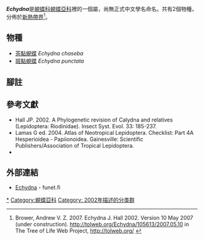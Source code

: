 {{noteTA|G1=Butterfly}}
{{Italic title}}
{{Automatic Taxobox
| taxon = Echydna
| authority = Hall, 2002
| image = Echydna punctata (2871460907).jpg
| image_caption = [[斑點蜆蝶|斑點蜆蝶]]<br />''Echydna punctata''
| type_species = [[茶點蜆蝶|茶點蜆蝶]]<br />''Calydna chaseba''
| type_species_authority = Hewitson, [1854]
| subdivision_ranks = 物種
| subdivision = 共2種，詳閱正文。
| synonyms =
}}

'''''Echydna'''''是[[蜆蝶科|蜆蝶科]][[蜆蝶亞科|蜆蝶亞科]]裡的一個屬，尚無正式中文學名命名。共有2個物種，分佈於[[新熱帶界|新熱帶界]]<ref>Brower, Andrew V. Z. 2007. Echydna J. Hall 2002. Version 10 May 2007 (under construction). http://tolweb.org/Echydna/105613/2007.05.10 {{Wayback|url=http://tolweb.org/Echydna/105613/2007.05.10 |date=20161220212330 }} in The Tree of Life Web Project, http://tolweb.org/ {{Wayback|url=http://tolweb.org/ |date=20110515100516 }} {{en}}</ref>。

== 物種 ==
* [[茶點蜆蝶|茶點蜆蝶]] ''Echydna chaseba''
* [[斑點蜆蝶|斑點蜆蝶]] ''Echydna punctata''
<!--
== 圖集 ==
-->
== 腳註 ==
{{reflist}}

== 參考文獻 ==
{{Commons category| Echydna}}
* Hall JP. 2002. A Phylogenetic revision of Calydna and relatives (Lepidoptera: Riodinidae). Insect Syst. Evol. 33: 185-237.
* Lamas G ed. 2004. Atlas of Neotropical Lepidoptera. Checklist: Part 4A Hesperioidea - Papiionoidea. Gainesville: Scientific Publishers/Association of Tropical Lepidoptera.
* {{Cite book | author = 寿建新 周尧 李宇飞 | title = 世界蝴蝶分類名錄 | location = 中國 | publisher = 陝西科學技術出版社 | date = 2006-04-01 | ISBN = 9787536936768 | language= zh-hans }}

== 外部連結 ==
* [http://ftp.funet.fi/pub/sci/bio/life/insecta/lepidoptera/ditrysia/papilionoidea/riodinidae/echydna/ Echydna]{{Wayback|url=http://ftp.funet.fi/pub/sci/bio/life/insecta/lepidoptera/ditrysia/papilionoidea/riodinidae/echydna/ |date=20161220185141 }} - funet.fi

{{蜆蝶亞科}}
{{Taxonbar}}
[[Category:Echydna|*]]
[[Category:蜆蝶亞科|Category:蜆蝶亞科]]
[[Category:_2002年描述的分类群|Category: 2002年描述的分类群]]